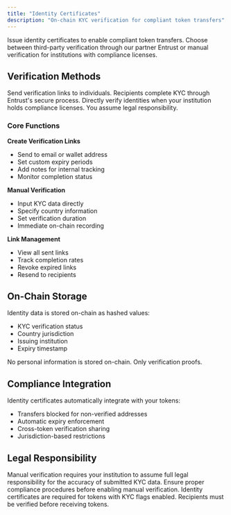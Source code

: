 ```yaml
---
title: "Identity Certificates"
description: "On-chain KYC verification for compliant token transfers"
---
```


Issue identity certificates to enable compliant token transfers. Choose between third-party verification through our partner Entrust or manual verification for institutions with compliance licenses.

## Verification Methods

<Columns cols={2}>
  <Card title="Third-Party Verification" icon="link">
    Send verification links to individuals. Recipients complete KYC through Entrust's secure process.
  </Card>
  
  <Card title="Manual Verification" icon="passport">
    Directly verify identities when your institution holds compliance licenses. You assume legal responsibility.
  </Card>
</Columns>

### Core Functions

**Create Verification Links**
- Send to email or wallet address
- Set custom expiry periods
- Add notes for internal tracking
- Monitor completion status

**Manual Verification**
- Input KYC data directly
- Specify country information
- Set verification duration
- Immediate on-chain recording

**Link Management**
- View all sent links
- Track completion rates
- Revoke expired links
- Resend to recipients

## On-Chain Storage

Identity data is stored on-chain as hashed values:
- KYC verification status
- Country jurisdiction
- Issuing institution
- Expiry timestamp

No personal information is stored on-chain. Only verification proofs.

## Compliance Integration

Identity certificates automatically integrate with your tokens:
- Transfers blocked for non-verified addresses
- Automatic expiry enforcement
- Cross-token verification sharing
- Jurisdiction-based restrictions

## Legal Responsibility

<Warning>
Manual verification requires your institution to assume full legal responsibility for the accuracy of submitted KYC data. Ensure proper compliance procedures before enabling manual verification.
</Warning>

<Note>
Identity certificates are required for tokens with KYC flags enabled. Recipients must be verified before receiving tokens.
</Note>
